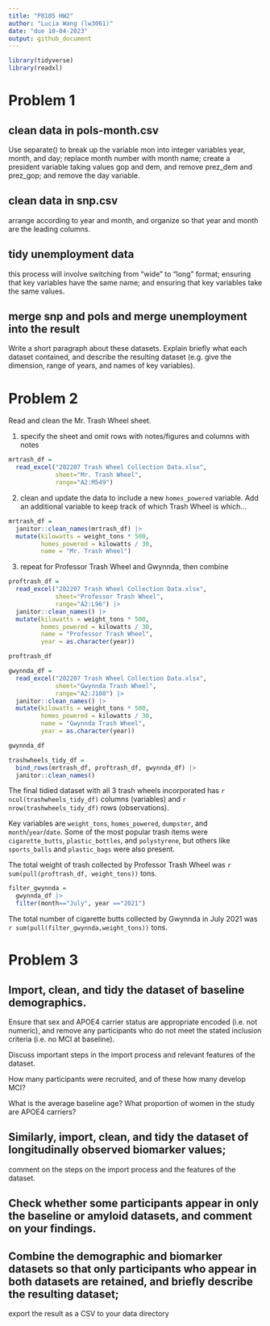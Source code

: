 ```yaml
---
title: "P8105 HW2"
author: "Lucia Wang (lw3061)"
date: "due 10-04-2023"
output: github_document
---
```

```r
library(tidyverse)
library(readxl)
```

# Problem 1

## clean data in pols-month.csv
Use separate() to break up the variable mon into integer variables year, month, and day; replace month number with month name; create a president variable taking values gop and dem, and remove prez_dem and prez_gop; and remove the day variable.

## clean data in snp.csv 
arrange according to year and month, and organize so that year and month are the leading columns.

## tidy unemployment data
this process will involve switching from “wide” to “long” format; ensuring that key variables have the same name; and ensuring that key variables take the same values.

## merge snp and pols and merge unemployment into the result
Write a short paragraph about these datasets. Explain briefly what each dataset contained, and describe the resulting dataset (e.g. give the dimension, range of years, and names of key variables).

# Problem 2
Read and clean the Mr. Trash Wheel sheet.

1) specify the sheet and omit rows with notes/figures and columns with notes
```r
mrtrash_df = 
  read_excel("202207 Trash Wheel Collection Data.xlsx", 
             sheet="Mr. Trash Wheel", 
             range="A2:M549")
```

2) clean and update the data to include a new `homes_powered` variable. Add an additional variable to keep track of which Trash Wheel is which...
```r
mrtrash_df =
  janitor::clean_names(mrtrash_df) |>
  mutate(kilowatts = weight_tons * 500,
         homes_powered = kilowatts / 30,
         name = "Mr. Trash Wheel") 
```

3) repeat for Professor Trash Wheel and Gwynnda, then combine
```r
proftrash_df =
  read_excel("202207 Trash Wheel Collection Data.xlsx", 
             sheet="Professor Trash Wheel", 
             range="A2:L96") |>
  janitor::clean_names() |>
  mutate(kilowatts = weight_tons * 500,
         homes_powered = kilowatts / 30,
         name = "Professor Trash Wheel",
         year = as.character(year)) 

proftrash_df

gwynnda_df = 
  read_excel("202207 Trash Wheel Collection Data.xlsx", 
             sheet="Gwynnda Trash Wheel", 
             range="A2:J108") |>
  janitor::clean_names() |>
  mutate(kilowatts = weight_tons * 500,
         homes_powered = kilowatts / 30,
         name = "Gwynnda Trash Wheel",
         year = as.character(year))

gwynnda_df

trashwheels_tidy_df =
  bind_rows(mrtrash_df, proftrash_df, gwynnda_df) |>
  janitor::clean_names()

```

The final tidied dataset with all 3 trash wheels incorporated has `r ncol(trashwheels_tidy_df)` columns (variables) and `r nrow(trashwheels_tidy_df)` rows (observations). 

Key variables are `weight_tons`, `homes_powered`, `dumpster`, and `month`/`year`/`date`. Some of the most popular trash items were `cigarette_butts`, `plastic_bottles`, and `polystyrene`, but others like `sports_balls` and `plastic_bags` were also present. 

The total weight of trash collected by Professor Trash Wheel was `r sum(pull(proftrash_df, weight_tons))` tons. 

```r
filter_gwynnda = 
  gwynnda_df |>
  filter(month=="July", year =="2021")
```

The total number of cigarette butts collected by Gwynnda in July 2021 was `r sum(pull(filter_gwynnda,weight_tons))` tons.


# Problem 3
## Import, clean, and tidy the dataset of baseline demographics. 
Ensure that sex and APOE4 carrier status are appropriate encoded (i.e. not numeric), and remove any participants who do not meet the stated inclusion criteria (i.e. no MCI at baseline). 

Discuss important steps in the import process and relevant features of the dataset. 

How many participants were recruited, and of these how many develop MCI? 

What is the average baseline age? What proportion of women in the study are APOE4 carriers?

## Similarly, import, clean, and tidy the dataset of longitudinally observed biomarker values; 
comment on the steps on the import process and the features of the dataset.

## Check whether some participants appear in only the baseline or amyloid datasets, and comment on your findings. 

## Combine the demographic and biomarker datasets so that only participants who appear in both datasets are retained, and briefly describe the resulting dataset; 
export the result as a CSV to your data directory